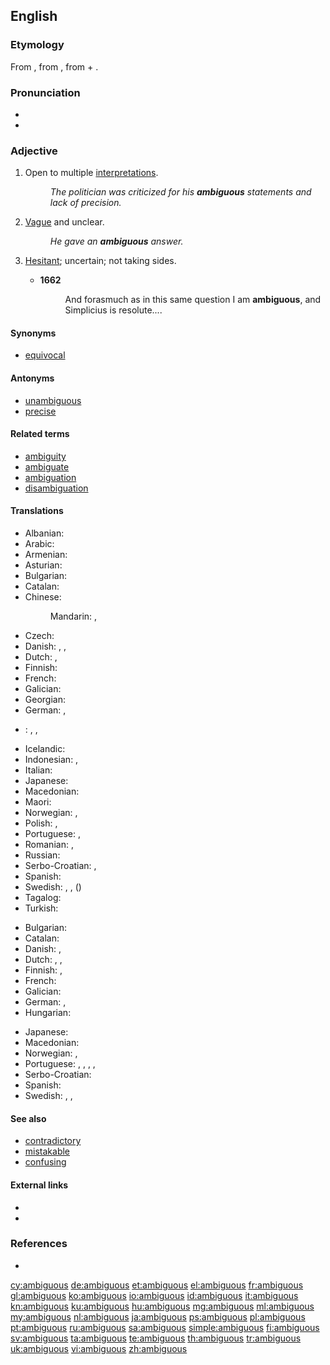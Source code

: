 ==English==

===Etymology===
From {{etyl|la|en}} {{term|ambiguus||lang=la|moving from side to side, of doubtful nature}}, from {{term|lang=la|ambigere||to go about, wander, doubt}}, from {{term|lang=la|ambi-||around, about, on both sides}} + {{term|lang=la|agere||to drive, move}}.

===Pronunciation===
* {{IPA|/æmˈbɪɡjuəs/}}
* {{audio|en-us-ambiguous.ogg|Audio (US)}}

===Adjective===
{{en-adj}}

# Open to multiple [[interpretation]]s.
#: ''The politician was criticized for his '''ambiguous''' statements and lack of precision.''
# [[vague|Vague]] and unclear.
#: ''He gave an '''ambiguous''' answer.''
# {{context|obsolete|of persons|lang=en}} [[hesitant|Hesitant]]; uncertain; not taking sides.
#* '''1662''' {{w|Thomas Salusbury}}
#*: And forasmuch as in this same question I am '''ambiguous''', and Simplicius is resolute....

====Synonyms====
* [[equivocal]]

====Antonyms====
* [[unambiguous]]
* [[precise]]

====Related terms====
* [[ambiguity]]
* [[ambiguate]]
* [[ambiguation]]
* [[disambiguation]]

====Translations====
{{trans-top|open to multiple interpretations}}
* Albanian: {{t|sq|i dykuptueshëm}}
* Arabic: {{t|ar|غامض|sc=Arab}}
* Armenian: {{t|hy|երկիմաստ|sc=Armn}}
* Asturian: {{t|ast|ambiguu}}
* Bulgarian: {{t+|bg|двусмислен}}
* Catalan: {{t+|ca|ambigu}}
* Chinese:
*: Mandarin: {{t+|cmn|模稜兩可}}, {{t|cmn|模稜两可|tr=móléng liǎngkě}}
* Czech: {{t|cs|mnohoznačný|m}}
* Danish: {{t+|da|tvetydig}}, {{t+|da|flertydig}}, {{t|da|dobbelttydig}}
* Dutch: {{t|nl|dubbelzinnig}}, {{t+|nl|ambigu}}
* Finnish: {{t|fi|tulkinnanvarainen}}
* French: {{t+|fr|ambigu}}
* Galician: {{t|gl|ambiguo}}
* Georgian: {{t|ka|ორაზროვანი|tr=orazrovani}}
* German: {{t+|de|mehrdeutig}}, {{t|de|doppeldeutig}}
* {{ttbc|hu}}: {{t|hu|többértelmű}}, {{t+|hu|kétértelmű}}, {{t|hu|[[nem]] [[egyértelmű]]}}
{{trans-mid}}
* Icelandic: {{t|is|óskýr}}
* Indonesian: {{t+|id|rancu}}, {{t+|id|kabur}}
* Italian: {{t+|it|ambiguo|m}}
* Japanese: {{t+|ja|曖昧|alt=曖昧な|tr=aimai na|sc=Jpan}}
* Macedonian: {{t|mk|двосмислен|m|tr=dvósmislen}}
* Maori: {{t|mi|rangirua}}
* Norwegian: {{t|no|flertydig}}, {{t|no|tvetydig}}
* Polish: {{t|pl|wieloznaczny}}, {{t+|pl|dwuznaczny}}
* Portuguese: {{t+|pt|ambíguo}}, {{t+|pt|dúbio}}
* Romanian: {{t+|ro|ambiguu}}, {{t|ro|cu multe sensuri}}
* Russian: {{t+|ru|двусмысленный|tr=dvusmýslennyj}}
* Serbo-Croatian: {{t|sh|višeznačan|m}}, {{t|sh|dvosmislen|m}}
* Spanish: {{t+|es|ambiguo}}
* Swedish: {{t+|sv|tvetydig}}, {{t|sv|dubbeltydig}}, ({{t+|sv|osäker}})
* Tagalog: {{t|tl|malabo}}
* Turkish: {{t+|tr|belirsiz}}
{{trans-bottom}}

{{trans-top|vague and unclear}}
* Bulgarian: {{t+|bg|неясен}}
* Catalan: {{t+|ca|ambigu}}
* Danish: {{t|da|dunkel}}, {{t|da|forblommet}}
* Dutch: {{t+|nl|vaag}}, {{t+|nl|onduidelijk}}, {{t+|nl|ambigu}}
* Finnish: {{t+|fi|epäselvä}}, {{t|fi|moniselitteinen}}
* French: {{t+|fr|ambigu|m}}
* Galician: {{t|gl|ambiguo}}
* German: {{t+|de|unklar}}, {{t+|de|vage}}
* Hungarian: {{t+|hu|félreérthető}}
{{trans-mid}}
* Japanese: {{t+|ja|曖昧|alt=曖昧な|tr=aimai na|sc=Jpan}}
* Macedonian: {{t|mk|нејасен|m|tr=néjasen}}
* Norwegian: {{t|no|vag}}, {{t|no|uklar}}
* Portuguese: {{t+|pt|ambíguo}}, {{t+|pt|dúbio}}, {{t+|pt|vago}}, {{t+|pt|indefinido}}, {{t+|pt|impreciso}}
* Serbo-Croatian: {{t|sh|nejasan|m}}
* Spanish: {{t+|es|ambiguo}}
* Swedish: {{t+|sv|vag}}, {{t+|sv|dunkel}}, {{t+|sv|svävande}}
{{trans-bottom}}

====See also====
* [[contradictory]]
* [[mistakable]]
* [[confusing]]

====External links====
* {{R:Webster 1913}}
* {{R:Century 1911}}

===References===
* {{R:OED2}}

[[cy:ambiguous]]
[[de:ambiguous]]
[[et:ambiguous]]
[[el:ambiguous]]
[[fr:ambiguous]]
[[gl:ambiguous]]
[[ko:ambiguous]]
[[io:ambiguous]]
[[id:ambiguous]]
[[it:ambiguous]]
[[kn:ambiguous]]
[[ku:ambiguous]]
[[hu:ambiguous]]
[[mg:ambiguous]]
[[ml:ambiguous]]
[[my:ambiguous]]
[[nl:ambiguous]]
[[ja:ambiguous]]
[[ps:ambiguous]]
[[pl:ambiguous]]
[[pt:ambiguous]]
[[ru:ambiguous]]
[[sa:ambiguous]]
[[simple:ambiguous]]
[[fi:ambiguous]]
[[sv:ambiguous]]
[[ta:ambiguous]]
[[te:ambiguous]]
[[th:ambiguous]]
[[tr:ambiguous]]
[[uk:ambiguous]]
[[vi:ambiguous]]
[[zh:ambiguous]]